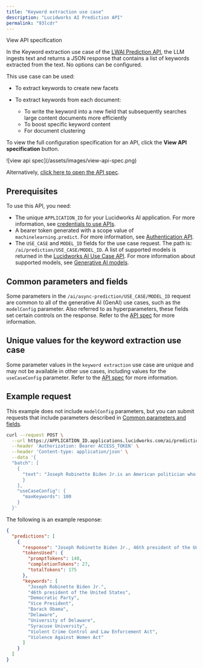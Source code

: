 ```yaml
---
title: "Keyword extraction use case"
description: "Lucidworks AI Prediction API"
permalink: "93lcdr"
---
```


View API specification

In the Keyword extraction use case of the [LWAI Prediction API](/lw-platform/ai/8bx4m9/prediction-api), the LLM ingests text and returns a JSON response that contains a list of keywords extracted from the text. No options can be configured.

This use case can be used:

* To extract keywords to create new facets
* To extract keywords from each document:

  + To write the keyword into a new field that subsequently searches large content documents more efficiently
  + To boost specific keyword content
  + For document clustering

<Note>

To view the full configuration specification for an API, click the **View API specification** button.

<Frame>![view api spec](/assets/images/view-api-spec.png)</Frame>

Alternatively, [click here to open the API spec](?open-api=true).

</Note>



## Prerequisites

To use this API, you need:

* The unique `APPLICATION_ID` for your Lucidworks AI application. For more information, see [credentials to use APIs](/lw-platform/platform/oqzogo/index#credentials).
* A bearer token generated with a scope value of `machinelearning.predict`. For more information, see [Authentication API](/lw-platform/ai/oa96k5/authentication-api).
* The `USE_CASE` and `MODEL_ID` fields for the use case request. The path is: `/ai/prediction/USE_CASE/MODEL_ID`. A list of supported models is returned in the [Lucidworks AI Use Case API](/lw-platform/ai/0stpyb/use-case-api). For more information about supported models, see [Generative AI models](/lw-platform/ai/r7ai90/generative-ai#generative-ai-models).

## Common parameters and fields

Some parameters in the `/ai/async-prediction/USE_CASE/MODEL_ID` request are common to all of the generative AI (GenAI) use cases, such as the `modelConfig` parameter.
Also referred to as hyperparameters, these fields set certain controls on the response.
Refer to the [API spec](?open-api=true) for more information.

## Unique values for the keyword extraction use case

Some parameter values in the `keyword extraction` use case are unique and may not be available in other use cases, including values for the `useCaseConfig` parameter.
Refer to the [API spec](?open-api=true) for more information.

## Example request

This example does not include `modelConfig` parameters, but you can submit requests that include parameters described in [Common parameters and fields](#common-parameters-and-fields).

```bash
curl --request POST \
  --url https://APPLICATION_ID.applications.lucidworks.com/ai/prediction/keyword-extraction/MODEL_ID \
  --header 'Authorization: Bearer ACCESS_TOKEN' \
  --header 'Content-type: application/json' \
  --data '{
  "batch": [
    {
      "text": "Joseph Robinette Biden Jr.is an American politician who is the 46th and current president of the United States. Ideologically a moderate member of the Democratic Party, he previously served as the 47th vice president from 2009 to 2017 under President Barack Obama and represented Delaware in the United States Senate from 1973 to 2009.Born in Scranton, Pennsylvania, Biden moved with his family to Delaware in 1953. He studied at the University of Delaware before earning his law degree from Syracuse University. He was elected to the New Castle County Council in 1970 and to the U.S. Senate in 1972. As a senator, Biden drafted and led the effort to pass the Violent Crime Control and Law Enforcement Act and the Violence Against Women Act. He also oversaw six U.S. Supreme Court confirmation hearings, including the contentious hearings for Robert Bork and Clarence Thomas. Biden ran unsuccessfully for the Democratic presidential nomination in 1988 and 2008. In 2008, Obama chose Biden as his running mate, and Biden was a close counselor to Obama during his two terms as vice president. In the 2020 presidential election, Biden and his running mate, Kamala Harris, defeated incumbents Donald Trump and Mike Pence. Biden is the second Catholic president in U.S. history (after John F. Kennedy), and his politics have been widely described as profoundly influenced by Catholic social teaching."
      }
    ],
    "useCaseConfig": {
      "maxKeywords": 100
    }
  }'

```

The following is an example response:

```json
{
  "predictions": [
    {
      "response": "Joseph Robinette Biden Jr., 46th president of the United States, Democratic Party, Vice President, Barack Obama, Delaware, University of Delaware, Syracuse University, Violent Crime Control and Law Enforcement Act, Violence Against Women Act.",
      "tokensUsed": {
        "promptTokens": 148,
        "completionTokens": 27,
        "totalTokens": 175
      },
      "keywords": [
        "Joseph Robinette Biden Jr.",
        "46th president of the United States",
        "Democratic Party",
        "Vice President",
        "Barack Obama",
        "Delaware",
        "University of Delaware",
        "Syracuse University",
        "Violent Crime Control and Law Enforcement Act",
        "Violence Against Women Act"
      ]
    }
  ]
}

```